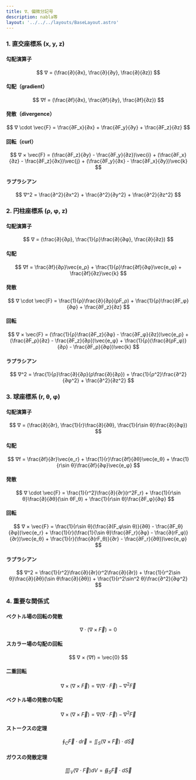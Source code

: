 ```yaml
---
title: ∇、偏微分記号
description: nabla等
layout: '../../../layouts/BaseLayout.astro'
---
```

 <style>{`
        .sl-markdown-content   div.ec-line {
            margin-top: 0 !important;
        }
        .sl-markdown-content  {
           font-size:15px;
        }
        .sl-markdown-content h1 {
           font-size:  27px;
           text-decoration: underline;
           font-weight: bold
        }
        .sl-markdown-content h2 {
           font-weight: normal;
           text-decoration: underline;
           font-size:25px;
        }
        .sl-markdown-content h3 {
           font-size:20px;
           font-weight: normal;
           font-style: italic;
           text-decoration: underline;
        }
        .sl-markdown-content h4 {
           font-size:15px;
           font-weight: normal;
           font-style: italic;           
           text-decoration: underline;
        }
        .sl-markdown-content h5 {
           font-size:12px;
           font-weight: bold;
           font-style: italic;           
           text-decoration: underline;
        }
        .sl-markdown-content th {
           font-size:12px;
        }
        .sl-markdown-content td {
           font-size:12px;
        }
        
 `}</style>


<TimeStamp fileUrl={import.meta.url} />



### 1. 直交座標系 (x, y, z)

#### 勾配演算子
$$
∇ = (\frac{∂}{∂x}, \frac{∂}{∂y}, \frac{∂}{∂z})
$$

#### 勾配（gradient）
$$
∇f = (\frac{∂f}{∂x}, \frac{∂f}{∂y}, \frac{∂f}{∂z})
$$

#### 発散（divergence）
$$
∇ \cdot \vec{F} = \frac{∂F_x}{∂x} + \frac{∂F_y}{∂y} + \frac{∂F_z}{∂z}
$$

#### 回転（curl）
$$
∇ × \vec{F} = (\frac{∂F_z}{∂y} - \frac{∂F_y}{∂z})\vec{i} + (\frac{∂F_x}{∂z} - \frac{∂F_z}{∂x})\vec{j} + (\frac{∂F_y}{∂x} - \frac{∂F_x}{∂y})\vec{k}
$$

#### ラプラシアン
$$
∇^2 = \frac{∂^2}{∂x^2} + \frac{∂^2}{∂y^2} + \frac{∂^2}{∂z^2}
$$

### 2. 円柱座標系 (ρ, φ, z)

#### 勾配演算子
$$
∇ = (\frac{∂}{∂ρ}, \frac{1}{ρ}\frac{∂}{∂φ}, \frac{∂}{∂z})
$$

#### 勾配
$$
∇f = \frac{∂f}{∂ρ}\vec{e_ρ} + \frac{1}{ρ}\frac{∂f}{∂φ}\vec{e_φ} + \frac{∂f}{∂z}\vec{k}
$$

#### 発散
$$
∇ \cdot \vec{F} = \frac{1}{ρ}\frac{∂}{∂ρ}(ρF_ρ) + \frac{1}{ρ}\frac{∂F_φ}{∂φ} + \frac{∂F_z}{∂z}
$$

#### 回転
$$
∇ × \vec{F} = (\frac{1}{ρ}\frac{∂F_z}{∂φ} - \frac{∂F_φ}{∂z})\vec{e_ρ} + (\frac{∂F_ρ}{∂z} - \frac{∂F_z}{∂ρ})\vec{e_φ} + \frac{1}{ρ}(\frac{∂(ρF_φ)}{∂ρ} - \frac{∂F_ρ}{∂φ})\vec{k}
$$

#### ラプラシアン
$$
∇^2 = \frac{1}{ρ}\frac{∂}{∂ρ}(ρ\frac{∂}{∂ρ}) + \frac{1}{ρ^2}\frac{∂^2}{∂φ^2} + \frac{∂^2}{∂z^2}
$$

### 3. 球座標系 (r, θ, φ)

#### 勾配演算子
$$
∇ = (\frac{∂}{∂r}, \frac{1}{r}\frac{∂}{∂θ}, \frac{1}{r\sin θ}\frac{∂}{∂φ})
$$

#### 勾配
$$
∇f = \frac{∂f}{∂r}\vec{e_r} + \frac{1}{r}\frac{∂f}{∂θ}\vec{e_θ} + \frac{1}{r\sin θ}\frac{∂f}{∂φ}\vec{e_φ}
$$

#### 発散
$$
∇ \cdot \vec{F} = \frac{1}{r^2}\frac{∂}{∂r}(r^2F_r) + \frac{1}{r\sin θ}\frac{∂}{∂θ}(\sin θF_θ) + \frac{1}{r\sin θ}\frac{∂F_φ}{∂φ}
$$

#### 回転
$$
∇ × \vec{F} = \frac{1}{r\sin θ}(\frac{∂(F_φ\sin θ)}{∂θ} - \frac{∂F_θ}{∂φ})\vec{e_r} + \frac{1}{r}(\frac{1}{\sin θ}\frac{∂F_r}{∂φ} - \frac{∂(rF_φ)}{∂r})\vec{e_θ} + \frac{1}{r}(\frac{∂(rF_θ)}{∂r} - \frac{∂F_r}{∂θ})\vec{e_φ}
$$

#### ラプラシアン
$$
∇^2 = \frac{1}{r^2}\frac{∂}{∂r}(r^2\frac{∂}{∂r}) + \frac{1}{r^2\sin θ}\frac{∂}{∂θ}(\sin θ\frac{∂}{∂θ}) + \frac{1}{r^2\sin^2 θ}\frac{∂^2}{∂φ^2}
$$

### 4. 重要な関係式
#### ベクトル場の回転の発散
$$
∇ \cdot (∇ × \vec{F}) = 0
$$

#### スカラー場の勾配の回転
$$
∇ × (∇f) = \vec{0}
$$

#### 二重回転
$$
∇ × (∇ × \vec{F}) = ∇(∇ \cdot \vec{F}) - ∇^2\vec{F}
$$

#### ベクトル場の発散の勾配
$$
∇ × (∇ × \vec{F}) = ∇(∇ \cdot \vec{F}) - ∇^2\vec{F}
$$

#### ストークスの定理
$$
\oint_C \vec{F} \cdot d\vec{r} = \iint_S (∇ × \vec{F}) \cdot d\vec{S}
$$

#### ガウスの発散定理
$$
\iiint_V (∇ \cdot \vec{F})dV = \oiint_S \vec{F} \cdot d\vec{S}
$$
